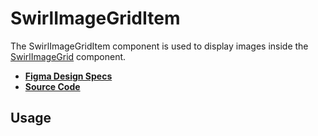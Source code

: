 
<Meta title="Components/SwirlImageGridItem" />

# SwirlImageGridItem

The SwirlImageGridItem component is used to display images inside the
[SwirlImageGrid](?path=/docs/components-swirlimagegrid--docs) component.

- **[Figma Design Specs](https://www.figma.com/file/iRHiAFsHxnzux8gQ9EjlZe/Swirl-Components?type=design&node-id=5287-31855&mode=design&t=EB6VgsVkKBbujXZZ-0)**
- **[Source Code](https://github.com/flip-corp/swirl/tree/main/packages/swirl-components/src/components/swirl-image-grid-item)**

## Usage

<Canvas of={Stories.SwirlImageGridItem} sourceState="shown"></Canvas>

<Controls of={Stories.SwirlImageGridItem} />
